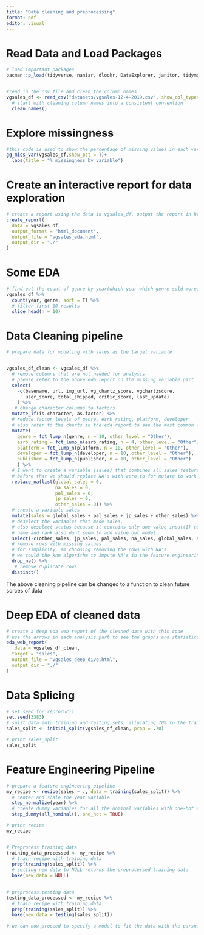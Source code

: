 ```yaml
---
title: "Data cleaning and preprocessing"
format: pdf
editor: visual
---
```



# Read Data and Load Packages
```r
# load important packages
pacman::p_load(tidyverse, naniar, dlookr, DataExplorer, janitor, tidymodels)


#read in the csv file and clean the column names
vgsales_df <- read_csv("datasets/vgsales-12-4-2019.csv", show_col_types = F) %>%   
  # start with cleaning column names into a consistent convention
  clean_names()
```

# Explore missingness
```r
#this code is used to show the percentage of missing values in each variable
gg_miss_var(vgsales_df,show_pct = T)+
  labs(title = "% missingness by variable")

```

# Create an interactive report for  data  exploration
  
```r
# create a report using the data in vgsales_df, output the report in html format, name the report vgsales_eda.html, and save the report in the current working directory
create_report(
  data = vgsales_df, 
  output_format = "html_document", 
  output_file = "vgsales_eda.html", 
  output_dir = "./"
)

```

# Some EDA
```r
# find out the count of genre by year(which year which genre sold more)
vgsales_df %>% 
  count(year, genre, sort = T) %>% 
  # filter first 10 results
  slice_head(n = 10)
```


# Data Cleaning pipeline
```r
# prepare data for modeling with sales as the target variable


vgsales_df_clean <- vgsales_df %>%
  # remove columns that are not needed for analysis 
  # please refer to the above eda report on the missing variable part
  select(
    -c(basename, url, img_url, vg_chartz_score, vgchartzscore, 
       user_score, total_shipped, critic_score, last_update)
    ) %>% 
   # change character columns to factors
  mutate_if(is.character, as.factor) %>% 
  # reduce factor levels of genre, esrb_rating, platform, developer
  # also refer to the charts in the eda report to see the most common levels in each factor variable
  mutate(
    genre = fct_lump_n(genre, n = 10, other_level = "Other"),
    esrb_rating = fct_lump_n(esrb_rating, n = 4, other_level = "Other"),
    platform = fct_lump_n(platform, n = 10, other_level = "Other"),
    developer = fct_lump_n(developer, n = 10, other_level = "Other"),
    publisher = fct_lump_n(publisher, n = 10, other_level = "Other")
    ) %>% 
  # I want to create a variable (sales) that combines all sales features with sales aspect
  # before that we should replace NA's with zero to for mutate to work
  replace_na(list(global_sales = 0,
                  na_sales = 0,
                  pal_sales = 0,
                  jp_sales = 0, 
                  other_sales = 0)) %>% 
  # create a variable sales
  mutate(sales = global_sales + pal_sales + jp_sales + other_sales) %>% 
  # deselect the variables that made sales, 
  # also deselect status because it contains only one value input(1) confirm with `count(vgsales_df, status)`
  # name and rank also dont seem to add value our model
  select(-c(other_sales, jp_sales, pal_sales, na_sales, global_sales, status, rank, name)) %>% 
  # remove rows with missing values 
  # for simplicity, am choosing removing the rows with NA's
  # we could the knn algorithm to impute NA's in the feature engineering recipe
  drop_na() %>% 
   # remove duplicate rows
  distinct()
```


The above cleaning pipeline can be changed to a function to clean future sorces of data


# Deep EDA of cleaned data
```r
# create a deep eda web report of the cleaned data with this code
# use the arrows in each analysis part to see the graphs and statistics
eda_web_report(
  .data = vgsales_df_clean, 
  target = "sales", 
  output_file = "vgsales_deep_dive.html", 
  output_dir = "./"
)

```

# Data Splicing
```r
# set seed for reproducii
set.seed(3383)
# split data into training and testing sets, allocating 70% to the training set
sales_split <- initial_split(vgsales_df_clean, prop = .70)

# print sales_split
sales_split
```

# Feature Engineering Pipeline
```r
# prepare a feature engineering pipeline
my_recipe <- recipe(sales ~ ., data = training(sales_split)) %>% 
  # center and scale the year variable
  step_normalize(year) %>% 
  # create dummy variables for all the nominal variables with one-hot encoding
  step_dummy(all_nominal(), one_hot = TRUE)

# print recipe
my_recipe


# Preprocess training data
training_data_processed <- my_recipe %>% 
  # train recipe with training data
  prep(training(sales_split)) %>% 
  # setting new data to NULL returns the preprocessed training data
  bake(new_data = NULL)
  

# preprocess testing data
testing_data_processed <- my_recipe %>% 
  # train recipe with training data
  prep(training(sales_split)) %>% 
  bake(new_data = testing(sales_split))
  
# we can now proceed to specify a model to fit the data with the parsnip package
```

